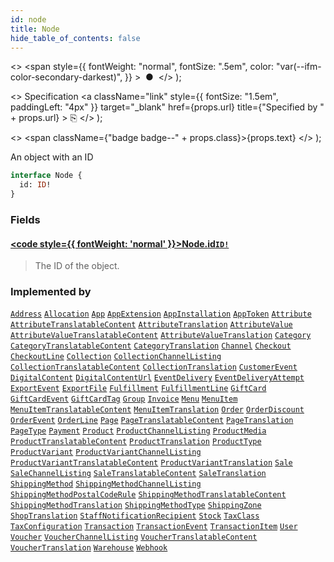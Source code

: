 ```yaml
---
id: node
title: Node
hide_table_of_contents: false
---
```


  <>
    <span
      style={{
        fontWeight: "normal",
        fontSize: ".5em",
        color: "var(--ifm-color-secondary-darkest)",
      }}
    >
      &nbsp;●&nbsp;
    </span>
  </>
);

  <>
    Specification
    <a
      className="link"
      style={{ fontSize: "1.5em", paddingLeft: "4px" }}
      target="\_blank"
      href={props.url}
      title={"Specified by " + props.url}
    >
      ⎘
    </a>
  </>
);

  <>
    <span className={"badge badge--" + props.class}>{props.text}</span>
  </>
);

An object with an ID

```graphql
interface Node {
  id: ID!
}
```

### Fields

#### [<code style={{ fontWeight: 'normal' }}>Node.<b>id</b></code>](#)<Bullet />[`ID!`](../../../storefront/miscellaneous/scalars/id) <Badge class="secondary" text="non-null"/> <Badge class="secondary" text="scalar"/>

> The ID of the object.

### Implemented by

[`Address`](../../../storefront/users/objects/address) <Badge class="secondary" text="object"/><Bullet />[`Allocation`](../../../storefront/products/objects/allocation) <Badge class="secondary" text="object"/><Bullet />[`App`](../../../storefront/apps/objects/app) <Badge class="secondary" text="object"/><Bullet />[`AppExtension`](../../../storefront/apps/objects/app-extension) <Badge class="secondary" text="object"/><Bullet />[`AppInstallation`](../../../storefront/apps/objects/app-installation) <Badge class="secondary" text="object"/><Bullet />[`AppToken`](../../../storefront/apps/objects/app-token) <Badge class="secondary" text="object"/><Bullet />[`Attribute`](../../../storefront/attributes/objects/attribute) <Badge class="secondary" text="object"/><Bullet />[`AttributeTranslatableContent`](../../../storefront/attributes/objects/attribute-translatable-content) <Badge class="secondary" text="object"/><Bullet />[`AttributeTranslation`](../../../storefront/miscellaneous/objects/attribute-translation) <Badge class="secondary" text="object"/><Bullet />[`AttributeValue`](../../../storefront/attributes/objects/attribute-value) <Badge class="secondary" text="object"/><Bullet />[`AttributeValueTranslatableContent`](../../../storefront/attributes/objects/attribute-value-translatable-content) <Badge class="secondary" text="object"/><Bullet />[`AttributeValueTranslation`](../../../storefront/miscellaneous/objects/attribute-value-translation) <Badge class="secondary" text="object"/><Bullet />[`Category`](../../../storefront/products/objects/category) <Badge class="secondary" text="object"/><Bullet />[`CategoryTranslatableContent`](../../../storefront/products/objects/category-translatable-content) <Badge class="secondary" text="object"/><Bullet />[`CategoryTranslation`](../../../storefront/miscellaneous/objects/category-translation) <Badge class="secondary" text="object"/><Bullet />[`Channel`](../../../storefront/channels/objects/channel) <Badge class="secondary" text="object"/><Bullet />[`Checkout`](../../../storefront/checkout/objects/checkout) <Badge class="secondary" text="object"/><Bullet />[`CheckoutLine`](../../../storefront/checkout/objects/checkout-line) <Badge class="secondary" text="object"/><Bullet />[`Collection`](../../../storefront/products/objects/collection) <Badge class="secondary" text="object"/><Bullet />[`CollectionChannelListing`](../../../storefront/miscellaneous/objects/collection-channel-listing) <Badge class="secondary" text="object"/><Bullet />[`CollectionTranslatableContent`](../../../storefront/products/objects/collection-translatable-content) <Badge class="secondary" text="object"/><Bullet />[`CollectionTranslation`](../../../storefront/miscellaneous/objects/collection-translation) <Badge class="secondary" text="object"/><Bullet />[`CustomerEvent`](../../../storefront/users/objects/customer-event) <Badge class="secondary" text="object"/><Bullet />[`DigitalContent`](../../../storefront/miscellaneous/objects/digital-content) <Badge class="secondary" text="object"/><Bullet />[`DigitalContentUrl`](../../../storefront/miscellaneous/objects/digital-content-url) <Badge class="secondary" text="object"/><Bullet />[`EventDelivery`](../../../storefront/miscellaneous/objects/event-delivery) <Badge class="secondary" text="object"/><Bullet />[`EventDeliveryAttempt`](../../../storefront/webhooks/objects/event-delivery-attempt) <Badge class="secondary" text="object"/><Bullet />[`ExportEvent`](../../../storefront/miscellaneous/objects/export-event) <Badge class="secondary" text="object"/><Bullet />[`ExportFile`](../../../storefront/miscellaneous/objects/export-file) <Badge class="secondary" text="object"/><Bullet />[`Fulfillment`](../../../storefront/orders/objects/fulfillment) <Badge class="secondary" text="object"/><Bullet />[`FulfillmentLine`](../../../storefront/orders/objects/fulfillment-line) <Badge class="secondary" text="object"/><Bullet />[`GiftCard`](../../../storefront/gift-cards/objects/gift-card) <Badge class="secondary" text="object"/><Bullet />[`GiftCardEvent`](../../../storefront/miscellaneous/objects/gift-card-event) <Badge class="secondary" text="object"/><Bullet />[`GiftCardTag`](../../../storefront/gift-cards/objects/gift-card-tag) <Badge class="secondary" text="object"/><Bullet />[`Group`](../../../storefront/users/objects/group) <Badge class="secondary" text="object"/><Bullet />[`Invoice`](../../../storefront/miscellaneous/objects/invoice) <Badge class="secondary" text="object"/><Bullet />[`Menu`](../../../storefront/miscellaneous/objects/menu) <Badge class="secondary" text="object"/><Bullet />[`MenuItem`](../../../storefront/miscellaneous/objects/menu-item) <Badge class="secondary" text="object"/><Bullet />[`MenuItemTranslatableContent`](../../../storefront/miscellaneous/objects/menu-item-translatable-content) <Badge class="secondary" text="object"/><Bullet />[`MenuItemTranslation`](../../../storefront/miscellaneous/objects/menu-item-translation) <Badge class="secondary" text="object"/><Bullet />[`Order`](../../../storefront/orders/objects/order) <Badge class="secondary" text="object"/><Bullet />[`OrderDiscount`](../../../storefront/discounts/objects/order-discount) <Badge class="secondary" text="object"/><Bullet />[`OrderEvent`](../../../storefront/orders/objects/order-event) <Badge class="secondary" text="object"/><Bullet />[`OrderLine`](../../../storefront/orders/objects/order-line) <Badge class="secondary" text="object"/><Bullet />[`Page`](../../../storefront/pages/objects/page) <Badge class="secondary" text="object"/><Bullet />[`PageTranslatableContent`](../../../storefront/pages/objects/page-translatable-content) <Badge class="secondary" text="object"/><Bullet />[`PageTranslation`](../../../storefront/miscellaneous/objects/page-translation) <Badge class="secondary" text="object"/><Bullet />[`PageType`](../../../storefront/pages/objects/page-type) <Badge class="secondary" text="object"/><Bullet />[`Payment`](../../../storefront/payments/objects/payment) <Badge class="secondary" text="object"/><Bullet />[`Product`](../../../storefront/products/objects/product) <Badge class="secondary" text="object"/><Bullet />[`ProductChannelListing`](../../../storefront/products/objects/product-channel-listing) <Badge class="secondary" text="object"/><Bullet />[`ProductMedia`](../../../storefront/products/objects/product-media) <Badge class="secondary" text="object"/><Bullet />[`ProductTranslatableContent`](../../../storefront/products/objects/product-translatable-content) <Badge class="secondary" text="object"/><Bullet />[`ProductTranslation`](../../../storefront/miscellaneous/objects/product-translation) <Badge class="secondary" text="object"/><Bullet />[`ProductType`](../../../storefront/products/objects/product-type) <Badge class="secondary" text="object"/><Bullet />[`ProductVariant`](../../../storefront/products/objects/product-variant) <Badge class="secondary" text="object"/><Bullet />[`ProductVariantChannelListing`](../../../storefront/products/objects/product-variant-channel-listing) <Badge class="secondary" text="object"/><Bullet />[`ProductVariantTranslatableContent`](../../../storefront/products/objects/product-variant-translatable-content) <Badge class="secondary" text="object"/><Bullet />[`ProductVariantTranslation`](../../../storefront/miscellaneous/objects/product-variant-translation) <Badge class="secondary" text="object"/><Bullet />[`Sale`](../../../storefront/discounts/objects/sale) <Badge class="secondary" text="object"/><Bullet />[`SaleChannelListing`](../../../storefront/miscellaneous/objects/sale-channel-listing) <Badge class="secondary" text="object"/><Bullet />[`SaleTranslatableContent`](../../../storefront/discounts/objects/sale-translatable-content) <Badge class="secondary" text="object"/><Bullet />[`SaleTranslation`](../../../storefront/miscellaneous/objects/sale-translation) <Badge class="secondary" text="object"/><Bullet />[`ShippingMethod`](../../../storefront/shipping/objects/shipping-method) <Badge class="secondary" text="object"/><Bullet />[`ShippingMethodChannelListing`](../../../storefront/shipping/objects/shipping-method-channel-listing) <Badge class="secondary" text="object"/><Bullet />[`ShippingMethodPostalCodeRule`](../../../storefront/shipping/objects/shipping-method-postal-code-rule) <Badge class="secondary" text="object"/><Bullet />[`ShippingMethodTranslatableContent`](../../../storefront/shipping/objects/shipping-method-translatable-content) <Badge class="secondary" text="object"/><Bullet />[`ShippingMethodTranslation`](../../../storefront/miscellaneous/objects/shipping-method-translation) <Badge class="secondary" text="object"/><Bullet />[`ShippingMethodType`](../../../storefront/shipping/objects/shipping-method-type) <Badge class="secondary" text="object"/><Bullet />[`ShippingZone`](../../../storefront/shipping/objects/shipping-zone) <Badge class="secondary" text="object"/><Bullet />[`ShopTranslation`](../../../storefront/miscellaneous/objects/shop-translation) <Badge class="secondary" text="object"/><Bullet />[`StaffNotificationRecipient`](../../../storefront/miscellaneous/objects/staff-notification-recipient) <Badge class="secondary" text="object"/><Bullet />[`Stock`](../../../storefront/products/objects/stock) <Badge class="secondary" text="object"/><Bullet />[`TaxClass`](../../../storefront/taxes/objects/tax-class) <Badge class="secondary" text="object"/><Bullet />[`TaxConfiguration`](../../../storefront/taxes/objects/tax-configuration) <Badge class="secondary" text="object"/><Bullet />[`Transaction`](../../../storefront/payments/objects/transaction) <Badge class="secondary" text="object"/><Bullet />[`TransactionEvent`](../../../storefront/payments/objects/transaction-event) <Badge class="secondary" text="object"/><Bullet />[`TransactionItem`](../../../storefront/payments/objects/transaction-item) <Badge class="secondary" text="object"/><Bullet />[`User`](../../../storefront/users/objects/user) <Badge class="secondary" text="object"/><Bullet />[`Voucher`](../../../storefront/discounts/objects/voucher) <Badge class="secondary" text="object"/><Bullet />[`VoucherChannelListing`](../../../storefront/discounts/objects/voucher-channel-listing) <Badge class="secondary" text="object"/><Bullet />[`VoucherTranslatableContent`](../../../storefront/discounts/objects/voucher-translatable-content) <Badge class="secondary" text="object"/><Bullet />[`VoucherTranslation`](../../../storefront/miscellaneous/objects/voucher-translation) <Badge class="secondary" text="object"/><Bullet />[`Warehouse`](../../../storefront/products/objects/warehouse) <Badge class="secondary" text="object"/><Bullet />[`Webhook`](../../../storefront/webhooks/objects/webhook) <Badge class="secondary" text="object"/>
